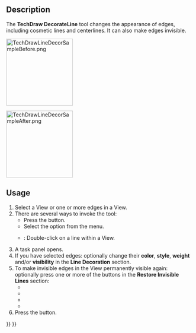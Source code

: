 <languages/>
<translate>

<!--T:1-->
{{Docnav
|[[TechDraw_CosmeticCircle|CosmeticCircle]]
|[[TechDraw_ShowAll|ShowAll]]
|[[TechDraw_Workbench|TechDraw]]
|IconL=TechDraw_CosmeticCircle.svg
|IconR=TechDraw_ShowAll.svg
|IconC=Workbench_TechDraw.svg
}}

<!--T:2-->
{{GuiCommand
|Name=TechDraw DecorateLine
|MenuLocation=TechDraw → Add Lines → Change Appearance of Lines
|Workbenches=[[TechDraw_Workbench|TechDraw]]
|Version=0.19
|SeeAlso=[[TechDraw_ShowAll|TechDraw ShowAll]]
}}

==Description== <!--T:3-->

<!--T:4-->
The '''TechDraw DecorateLine''' tool changes the appearance of edges, including cosmetic lines and centerlines. It can also make edges invisible.

</translate>
[[Image:TechDrawLineDecorSampleBefore.png|180px]]
<translate>
<!--T:5-->
{{Caption|Sample edges before decoration}}

</translate>
[[Image:TechDrawLineDecorSampleAfter.png|180px]]
<translate>
<!--T:6-->
{{Caption|Sample edges after decoration}}

==Usage== <!--T:7-->

<!--T:8-->
# Select a View or one or more edges in a View.
# There are several ways to invoke the tool:
#* Press the {{Button|[[Image:TechDraw_DecorateLine.svg|16px]] [[TechDraw_DecorateLine|Change Appearance of Lines]]}} button.
#* Select the {{MenuCommand|TechDraw → Add Lines → [[Image:TechDraw_DecorateLine.svg|16px]] Change Appearance of Lines}} option from the menu.
#* {{Version|1.0}}: Double-click on a line within a View.
# A task panel opens.
# If you have selected edges: optionally change their '''color''', '''style''', '''weight''' and/or '''visibility''' in the '''Line Decoration''' section.
# To make invisible edges in the View permanently visible again: optionally press one or more of the buttons in the '''Restore Invisible Lines''' section:
#* {{Button|All}}
#* {{Button|Geometry}}
#* {{Button|Cosmetic}}
#* {{Button|CenterLine}}
# Press the {{Button|OK}} button.


<!--T:15-->
{{Docnav
|[[TechDraw_CosmeticCircle|CosmeticCircle]]
|[[TechDraw_ShowAll|ShowAll]]
|[[TechDraw_Workbench|TechDraw]]
|IconL=TechDraw_CosmeticCircle.svg
|IconR=TechDraw_ShowAll.svg
|IconC=Workbench_TechDraw.svg
}}

</translate>
{{TechDraw Tools navi{{#translation:}}}}
{{Userdocnavi{{#translation:}}}}